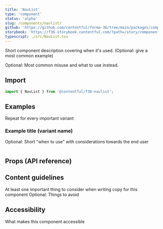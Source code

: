 ```yaml
---
title: 'NavList'
type: 'component'
status: 'alpha'
slug: /components/navlist/
github: 'https://github.com/contentful/forma-36/tree/main/packages/components/navlist'
storybook: 'https://f36-storybook.contentful.com/?path=/story/components-navlist--default'
typescript: ./src/NavList.tsx
---
```


Short component description covering when it's used.
(Optional: give a most common example)

Optional: Most common misuse and what to use instead.

## Import

```jsx static=true
import { NavList } from '@contentful/f36-navlist';
```

## Examples

Repeat for every important variant

### Example title (variant name)

Optional: Short "when to use" with considerations towards the end user

```jsx file=../examples/NavListExample.tsx

```

## Props (API reference)

<PropsTable of="NavList" />

## Content guidelines

At least one important thing to consider when writing copy for this component
Optional: Things to avoid

## Accessibility

What makes this component accessible
